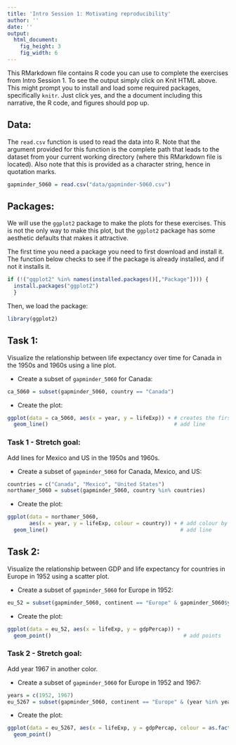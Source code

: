 ```yaml
---
title: 'Intro Session 1: Motivating reproducibility'
author: ''
date: ''
output:
  html_document:
    fig_height: 3
    fig_width: 6
---
```


This RMarkdown file contains R code you can use to complete the exercises from Intro Session 1. To see the output simply click on Knit HTML above. This might prompt you to install and load some required packages, specifically `knitr`. Just click yes, and the a document including this narrative, the R code, and figures should pop up.

## Data: 

The `read.csv` function is used to read the data into R. Note that the argument provided for this function is the complete path that leads to the dataset from your current working directory (where this RMarkdown file is located). Also note that this is provided as a character string, hence in quotation marks.

```r
gapminder_5060 = read.csv("data/gapminder-5060.csv")
```

## Packages:

We will use the `ggplot2` package to make the plots for these exercises. This is not the only way to make this plot, but the `ggplot2` package has some aesthetic defaults that makes it attractive. 

The first time you need a package you need to first download and install it. The function below checks to see if the package is already installed, and if not it installs it.

```r
if (!("ggplot2" %in% names(installed.packages()[,"Package"]))) {
  install.packages("ggplot2")
  }
```

Then, we load the package:

```r
library(ggplot2)
```

## Task 1:

Visualize the relationship between life expectancy over time for Canada in the 1950s and 1960s using a line plot.

* Create a subset of `gapminder_5060` for Canada:
```r
ca_5060 = subset(gapminder_5060, country == "Canada")
```

* Create the plot:
```r
ggplot(data = ca_5060, aes(x = year, y = lifeExp)) + # creates the first layer
  geom_line()                                        # add line
```

### Task 1 - Stretch goal:

Add lines for Mexico and US in the 1950s and 1960s.

* Create a subset of `gapminder_5060` for Canada, Mexico, and US:
```r
countries = c("Canada", "Mexico", "United States")
northamer_5060 = subset(gapminder_5060, country %in% countries)
```

* Create the plot:
```r
ggplot(data = northamer_5060, 
       aes(x = year, y = lifeExp, colour = country)) + # add colour by country
  geom_line()                                          # add line 
```

## Task 2:

Visualize the relationship between GDP and life expectancy for countries in Europe in 1952 using a scatter plot.

* Create a subset of `gapminder_5060` for Europe in 1952:
```r
eu_52 = subset(gapminder_5060, continent == "Europe" & gapminder_5060$year == 1952)
```

* Create the plot:
```r
ggplot(data = eu_52, aes(x = lifeExp, y = gdpPercap)) +
  geom_point()                                          # add points
```

### Task 2 - Stretch goal:

Add year 1967 in another color.

* Create a subset of `gapminder_5060` for Europe in 1952 and 1967:
```r
years = c(1952, 1967)
eu_5267 = subset(gapminder_5060, continent == "Europe" & (year %in% years))
```

* Create the plot:
```r
ggplot(data = eu_5267, aes(x = lifeExp, y = gdpPercap, colour = as.factor(year))) +
  geom_point()
```